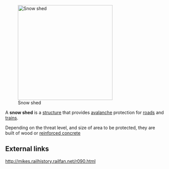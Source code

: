 [[Image:7527 near snow shed.jpg|right|300px|Snow shed]]

A '''snow shed''' is a [[structure]] that provides [[avalanche]] protection for [[road]]s and [[train]]s. 

Depending on the threat level, and size of area to be protected, they are built of wood or [[reinforced concrete]]


== External links ==

http://mikes.railhistory.railfan.net/r090.html



{{architecture-stub}}